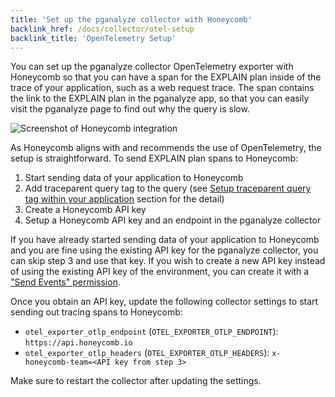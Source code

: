 ```yaml
---
title: 'Set up the pganalyze collector with Honeycomb'
backlink_href: /docs/collector/otel-setup
backlink_title: 'OpenTelemetry Setup'
---
```


You can set up the pganalyze collector OpenTelemetry exporter with Honeycomb so
that you can have a span for the EXPLAIN plan inside of the trace of your
application, such as a web request trace.
The span contains the link to the EXPLAIN plan in the pganalyze app, so that you
can easily visit the pganalyze page to find out why the query is slow.

![Screenshot of Honeycomb integration](./honeycomb.png)

As Honeycomb aligns with and recommends the use of OpenTelemetry, the setup is
straightforward.
To send EXPLAIN plan spans to Honeycomb:

1. Start sending data of your application to Honeycomb
2. Add traceparent query tag to the query (see [Setup traceparent query tag within your application](/docs/collector/otel-setup/traceparent) section for the detail)
3. Create a Honeycomb API key
4. Setup a Honeycomb API key and an endpoint in the pganalyze collector

If you have already started sending data of your application to Honeycomb and
you are fine using the existing API key for the pganalyze collector, you can
skip step 3 and use that key.
If you wish to create a new API key instead of using the existing API key of the
environment, you can create it with a ["Send Events" permission](https://docs.honeycomb.io/working-with-your-data/settings/api-keys/#api-key-permissions).

Once you obtain an API key, update the following collector settings to start
sending out tracing spans to Honeycomb:

* `otel_exporter_otlp_endpoint` (`OTEL_EXPORTER_OTLP_ENDPOINT`): `https://api.honeycomb.io`
* `otel_exporter_otlp_headers` (`OTEL_EXPORTER_OTLP_HEADERS`): `x-honeycomb-team=<API key from step 3>`

Make sure to restart the collector after updating the settings.
